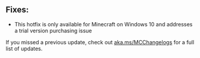 ## **Fixes:**

-   This hotfix is only available for Minecraft on Windows 10 and addresses a trial version purchasing issue

If you missed a previous update, check out [aka.ms/MCChangelogs](https://aka.ms/MCChangelogs) for a full list of updates.